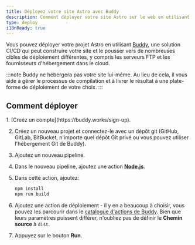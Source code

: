 ```yaml
---
title: Déployez votre site Astro avec Buddy
description: Comment déployer votre site Astro sur le web en utilisant Buddy.
type: deploy
i18nReady: true
---
```


Vous pouvez déployer votre projet Astro en utilisant [Buddy](https://buddy.works/), une solution CI/CD qui peut construire votre site et le pousser vers de nombreuses cibles de déploiement différentes, y compris les serveurs FTP et les fournisseurs d'hébergement dans le cloud.

:::note
Buddy ne hébergera pas votre site lui-même. Au lieu de cela, il vous aide à gérer le processus de compilation et à livrer le résultat à une plate-forme de déploiement de votre choix.
:::

## Comment déployer

<Steps>
1. [Creéz un compte](https://buddy.works/sign-up).

2. Créez un nouveau projet et connectez-le avec un dépôt git (GitHub, GitLab, BitBucket, n'importe quel dépôt Git privé ou vous pouvez utiliser l'hébergement Git de Buddy).

3. Ajoutez un nouveau pipeline.

4. Dans le nouveau pipeline, ajoutez une action **[Node.js](https://buddy.works/actions/node-js)**.

5. Dans cette action, ajoutez:

   ```bash
   npm install
   npm run build
   ```

6. Ajoutez une action de déploiement - il y en a beaucoup à choisir, vous pouvez les parcourir dans le [catalogue d'actions de Buddy](https://buddy.works/actions). Bien que leurs paramètres puissent différer, n'oubliez pas de définir le **Chemin source** à `dist`.

7. Appuyez sur le bouton **Run**.
</Steps>